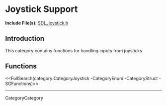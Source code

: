 <!-- #master-page:CategoryTemplate -->
<!-- #master-date:Unknown-Date -->
<!-- format wiki -->
<!-- language en -->

= Joystick Support =

'''Include File(s):''' [http://hg.libsdl.org/SDL/file/default/include/SDL_joystick.h SDL_joystick.h]


== Introduction ==

This category contains functions for handling inputs from joysticks.

<!-- #Remove this line and the ## below to use this markup if it becomes relevant to this category -->
<!-- #== Enumerations == -->
<!-- #<<FullSearch(category:CategoryEnum CategoryJoystick -SGEnumerations)>> -->

<!-- #== Structures == -->
<!-- #<<FullSearch(category:CategoryStruct CategoryJoystick -SGStructures)>> -->

== Functions ==
<<FullSearch(category:CategoryJoystick -CategoryEnum -CategoryStruct -SGFunctions)>>

----
CategoryCategory

